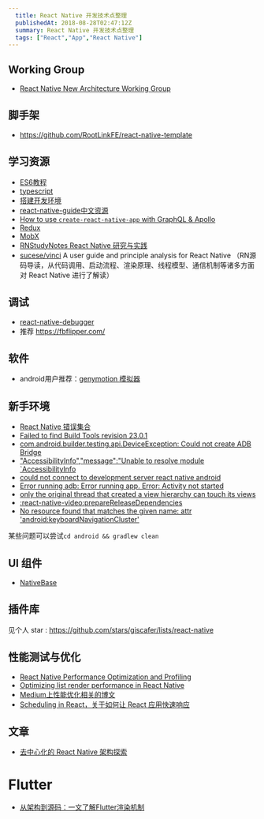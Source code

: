 ```yaml
---
  title: React Native 开发技术点整理
  publishedAt: 2018-08-28T02:47:12Z
  summary: React Native 开发技术点整理
  tags: ["React","App","React Native"]
---
```


## Working Group

- [React Native New Architecture Working Group](https://github.com/reactwg/react-native-new-architecture)

## 脚手架

- https://github.com/RootLinkFE/react-native-template

## 学习资源

* [ES6教程](http://es6.ruanyifeng.com)
* [typescript](https://zhongsp.gitbooks.io/typescript-handbook/content/)
* [搭建开发环境](https://reactnative.cn/docs/getting-started/)
*  [react-native-guide中文资源](https://github.com/reactnativecn/react-native-guide)
* [How to use `create-react-native-app` with GraphQL & Apollo](https://www.prisma.io/blog/tutorial-using-create-react-native-app-with-graphql-apollo-e630aee3ae1e/)
* [Redux](http://www.redux.org.cn)
* [MobX](https://cn.mobx.js.org/)
* [RNStudyNotes React Native 研究与实践](https://github.com/crazycodeboy/RNStudyNotes) 
* [sucese/vinci](https://github.com/guoxiaoxing/vinci) A user guide and principle analysis for React Native （RN源码导读，从代码调用、启动流程、渲染原理、线程模型、通信机制等诸多方面对 React Native 进行了解读）


## 调试

* [react-native-debugger](https://github.com/jhen0409/react-native-debugger)
* 推荐 https://fbflipper.com/

## 软件

- android用户推荐：[genymotion 模拟器](https://share.weiyun.com/5GgYGCX)

## 新手环境

- [React Native 错误集合](https://juejin.im/post/5b4d47e96fb9a04f844abde0)
- [Failed to find Build Tools revision 23.0.1](failed-to-find-build-tools-revision-23-0-1)
- [com.android.builder.testing.api.DeviceException: Could not create ADB Bridge](https://stackoverflow.com/questions/35959350/react-native-android-genymotion-adb-server-didnt-ack)
- ["AccessibilityInfo","message":"Unable to resolve module `AccessibilityInfo](https://github.com/facebook/react-native/issues/14209)
- [could not connect to development server react native android](https://stackoverflow.com/questions/42064283/react-nativecould-not-connect-to-development-server-on-android)
- [Error running adb: Error running app. Error: Activity not started](https://github.com/react-community/create-react-native-app/issues/398)
- [only the original thread that created a view hierarchy can touch its views](https://github.com/facebook/react-native/issues/16042)
- [:react-native-video:prepareReleaseDependencies](https://github.com/react-native-community/react-native-video/issues/914)
- [No resource found that matches the given name: attr 'android:keyboardNavigationCluster'](https://github.com/react-community/react-native-image-picker/issues/882)

某些问题可以尝试`cd android && gradlew clean`


## UI 组件

- [NativeBase](https://github.com/GeekyAnts/nativebase/)

## 插件库

见个人 star : https://github.com/stars/giscafer/lists/react-native 

## 性能测试与优化

- [React Native Performance Optimization and Profiling](https://medium.com/@Osterberg/react-native-performance-optimization-and-profiling-5b586e9018f8)
- [Optimizing list render performance in React Native](http://matthewsessions.com/2017/05/15/optimizing-list-render-performance.html)
- [Medium上性能优化相关的博文](https://medium.com/search?q=React%20Native%20Performance)
- [Scheduling in React，关于如何让 React 应用快速响应](https://philippspiess.com/scheduling-in-react/)

## 文章

- [去中心化的 React Native 架构探索](https://mp.weixin.qq.com/s/c6D0-iuDRhTiJwsBqax7nA)

# Flutter

- [从架构到源码：一文了解Flutter渲染机制](https://developer.aliyun.com/article/770384)



